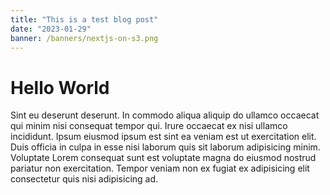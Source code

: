 ```yaml
---
title: "This is a test blog post"
date: "2023-01-29"
banner: /banners/nextjs-on-s3.png
---
```


# Hello World

Sint eu deserunt deserunt. In commodo aliqua aliquip do ullamco occaecat qui minim nisi consequat tempor qui. Irure occaecat ex nisi ullamco incididunt. Ipsum eiusmod ipsum est sint ea veniam est ut exercitation elit. Duis officia in culpa in esse nisi laborum quis sit laborum adipisicing minim. Voluptate Lorem consequat sunt est voluptate magna do eiusmod nostrud pariatur non exercitation. Tempor veniam non ex fugiat ex adipisicing elit consectetur quis nisi adipisicing ad.